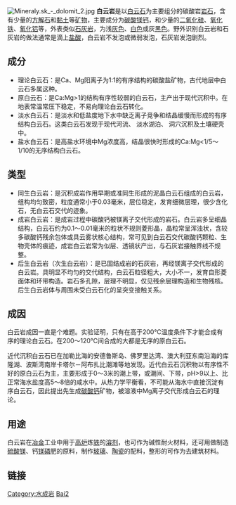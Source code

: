 [[File:Mineraly.sk_-_dolomit_2.jpg|right]]
'''白云岩'''是以[[白云石|白云石]]为主要组分的碳酸岩[[岩石|岩石]]，含有少量的[[方解石|方解石]]和[[黏土|黏土]]等[[矿物|矿物]]，主要成分为[[碳酸镁钙|碳酸镁钙]]，和少量的[[二氧化硅|二氧化硅]]、[[氧化铁|氧化铁]]、[[氧化铝|氧化铝]]等，外表类似[[石灰岩|石灰岩]]，为浅[[灰色|灰色]]、[[白色|白色]]或灰[[黑色|黑色]]。野外识别白云岩和石灰岩的做法通常是滴上[[盐酸|盐酸]]，白云岩不发泡或微弱发泡，石灰岩发泡剧烈。

== 成分 ==
*理论白云石：是Ca、Mg阳离子为1:1的有序结构的碳酸盐矿物，古代地层中白云石多属这种。
*原白云石：是Ca:Mg>1的结构有序性较弱的白云石，主产出于现代沉积中。在地表常温常压下稳定，不易向理论白云石转化。
*淡水白云石：是淡水和低盐度地下水中缺乏离子竞争和结晶缓慢而形成的有序结构白云石。这类白云石发现于现代河流、 淡水湖泊、 洞穴沉积及土壤硬壳中。
*盐水白云石：是高盐水环境中Mg浓度高，结晶很快时形成的Ca:Mg<1/5～1/10的无序结构白云石。

== 类型 ==
*同生白云岩：是沉积成岩作用早期或准同生形成的泥晶白云石组成的白云岩，组构均匀致密，粒度通常小于0.03毫米，层位稳定，发育细微层理，很少含化石，无白云石交代的迹象。
*成岩白云岩：是成岩过程中碳酸钙被镁离子交代形成的岩石。白云岩多呈细晶结构，白云石约为0.1～0.01毫米的粒状不规则菱形晶，晶粒常呈浑浊状，含较多碳酸钙残余包体或具云雾状核心结构，常可见到白云石交代碳酸钙颗粒、生物壳体的痕迹，成岩白云岩常为似层、透镜状产出，与石灰岩接触界线不规整。
*后生白云岩（次生白云岩）：是已固结成岩的石灰岩，再经镁离子交代形成的白云岩。具明显不均匀的交代结构，白云石粒径粗大，大小不一，发育自形菱面体和环带构造。岩石多孔隙，层理不明显，仅见残余层理构造和生物残核。后生白云岩体与周围未受白云石化的呈突变接触关系。

== 成因 ==
白云岩成因一直是个难题。实验证明，只有在高于200℃温度条件下才能合成有序的理论白云石。在200～120℃间合成的大都是无序的原白云石。

近代沉积白云石已在加勒比海的安德鲁斯岛、佛罗里达湾、澳大利亚东南沿海的库隆湖、波斯湾南岸卡塔尔－阿布扎比潮滩等地发现。近代白云石沉积物以有序性不好的原白云石为主，主要形成于0～3米的潮上带，或潮间、下带，pH>9以上、比正常海水盐度高5～8倍的咸水中。从热力学平衡看，不可能从海水中直接沉淀有序白云石，因此提出先生成[[碳酸钙|碳酸钙]]矿物，被溶液中Mg离子交代形成白云石的理论。

== 用途 ==
白云岩在[[冶金|冶金]]工业中用于[[高炉|高炉]]炼[[铁|铁]]的[[溶剂|溶剂]]，也可作为碱性耐火材料，还可用做制造[[硫酸镁|硫酸镁]]、钙[[镁|镁]][[磷|磷]]肥的原料，制作[[玻璃|玻璃]]、[[陶瓷|陶瓷]]的配料，整形的可作为去建筑材料。

== 链接 ==

{{commonscat|Dolomite}}

[[Category:水成岩|Category:水成岩]]
[[Category:矿物|Bai2]]